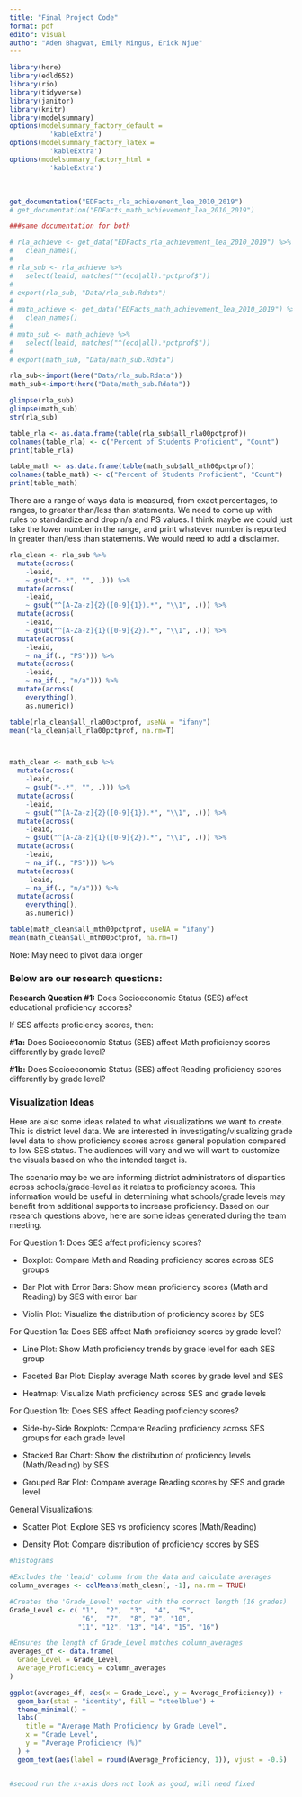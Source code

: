 ```yaml
---
title: "Final Project Code"
format: pdf
editor: visual
author: "Aden Bhagwat, Emily Mingus, Erick Njue"
---
```


```r
library(here)
library(edld652)
library(rio)
library(tidyverse)
library(janitor)
library(knitr)
library(modelsummary)
options(modelsummary_factory_default =
          'kableExtra')
options(modelsummary_factory_latex =
          'kableExtra')
options(modelsummary_factory_html =
          'kableExtra')
```

\

```r
get_documentation("EDFacts_rla_achievement_lea_2010_2019")
# get_documentation("EDFacts_math_achievement_lea_2010_2019")

###same documentation for both

# rla_achieve <- get_data("EDFacts_rla_achievement_lea_2010_2019") %>% 
#   clean_names()
# 
# rla_sub <- rla_achieve %>%
#   select(leaid, matches("^(ecd|all).*pctprof$"))
# 
# export(rla_sub, "Data/rla_sub.Rdata")
# 
# math_achieve <- get_data("EDFacts_math_achievement_lea_2010_2019") %>% 
#   clean_names()
# 
# math_sub <- math_achieve %>% 
#   select(leaid, matches("^(ecd|all).*pctprof$"))
# 
# export(math_sub, "Data/math_sub.Rdata")

rla_sub<-import(here("Data/rla_sub.Rdata"))
math_sub<-import(here("Data/math_sub.Rdata"))

```

```r

glimpse(rla_sub)
glimpse(math_sub)
str(rla_sub)

table_rla <- as.data.frame(table(rla_sub$all_rla00pctprof))
colnames(table_rla) <- c("Percent of Students Proficient", "Count") 
print(table_rla)

table_math <- as.data.frame(table(math_sub$all_mth00pctprof))
colnames(table_math) <- c("Percent of Students Proficient", "Count") 
print(table_math)
```

There are a range of ways data is measured, from exact percentages, to ranges, to greater than/less than statements. We need to come up with rules to standardize and drop n/a and PS values. I think maybe we could just take the lower number in the range, and print whatever number is reported in greater than/less than statements. We would need to add a disclaimer.

```r

rla_clean <- rla_sub %>%
  mutate(across(
    -leaid, 
    ~ gsub("-.*", "", .))) %>% 
  mutate(across(
    -leaid, 
    ~ gsub("^[A-Za-z]{2}([0-9]{1}).*", "\\1", .))) %>% 
  mutate(across(
    -leaid, 
    ~ gsub("^[A-Za-z]{1}([0-9]{2}).*", "\\1", .))) %>% 
  mutate(across(
    -leaid, 
    ~ na_if(., "PS"))) %>% 
  mutate(across(
    -leaid, 
    ~ na_if(., "n/a"))) %>% 
  mutate(across(
    everything(),
    as.numeric))

table(rla_clean$all_rla00pctprof, useNA = "ifany")
mean(rla_clean$all_rla00pctprof, na.rm=T)



math_clean <- math_sub %>%
  mutate(across(
    -leaid, 
    ~ gsub("-.*", "", .))) %>% 
  mutate(across(
    -leaid, 
    ~ gsub("^[A-Za-z]{2}([0-9]{1}).*", "\\1", .))) %>% 
  mutate(across(
    -leaid, 
    ~ gsub("^[A-Za-z]{1}([0-9]{2}).*", "\\1", .))) %>% 
  mutate(across(
    -leaid, 
    ~ na_if(., "PS"))) %>% 
  mutate(across(
    -leaid, 
    ~ na_if(., "n/a"))) %>% 
  mutate(across(
    everything(),
    as.numeric))

table(math_clean$all_mth00pctprof, useNA = "ifany")
mean(math_clean$all_mth00pctprof, na.rm=T)
```

Note: May need to pivot data longer

### Below are our research questions:

**Research Question #1:** Does Socioeconomic Status (SES) affect educational proficiency sccores?

If SES affects proficiency scores, then:

**#1a:** Does Socioeconomic Status (SES) affect Math proficiency scores differently by grade level?

**#1b:** Does Socioeconomic Status (SES) affect Reading proficiency scores differently by grade level?

### Visualization Ideas

Here are also some ideas related to what visualizations we want to create. This is district level data. We are interested in investigating/visualizing grade level data to show proficiency scores across general population compared to low SES status. The audiences will vary and we will want to customize the visuals based on who the intended target is.

The scenario may be we are informing district administrators of disparities across schools/grade-level as it relates to proficiency scores. This information would be useful in determining what schools/grade levels may benefit from additional supports to increase proficiency. Based on our research questions above, here are some ideas generated during the team meeting.

For Question 1: Does SES affect proficiency scores?

-   Boxplot: Compare Math and Reading proficiency scores across SES groups

-   Bar Plot with Error Bars: Show mean proficiency scores (Math and Reading) by SES with error bar

-   Violin Plot: Visualize the distribution of proficiency scores by SES

For Question 1a: Does SES affect Math proficiency scores by grade level?

-   Line Plot: Show Math proficiency trends by grade level for each SES group

-   Faceted Bar Plot: Display average Math scores by grade level and SES

-   Heatmap: Visualize Math proficiency across SES and grade levels

For Question 1b: Does SES affect Reading proficiency scores?

-   Side-by-Side Boxplots: Compare Reading proficiency across SES groups for each grade level

-   Stacked Bar Chart: Show the distribution of proficiency levels (Math/Reading) by SES

-   Grouped Bar Plot: Compare average Reading scores by SES and grade level

General Visualizations:

-   Scatter Plot: Explore SES vs proficiency scores (Math/Reading)

-   Density Plot: Compare distribution of proficiency scores by SES

```r

#histograms

#Excludes the 'leaid' column from the data and calculate averages
column_averages <- colMeans(math_clean[, -1], na.rm = TRUE)

#Creates the 'Grade_Level' vector with the correct length (16 grades)
Grade_Level <- c( "1",  "2",  "3",  "4",  "5", 
                  "6",  "7",  "8", "9", "10", 
                 "11", "12", "13", "14", "15", "16")

#Ensures the length of Grade_Level matches column_averages
averages_df <- data.frame(
  Grade_Level = Grade_Level,
  Average_Proficiency = column_averages
)

ggplot(averages_df, aes(x = Grade_Level, y = Average_Proficiency)) +
  geom_bar(stat = "identity", fill = "steelblue") +
  theme_minimal() +
  labs(
    title = "Average Math Proficiency by Grade Level",
    x = "Grade Level",
    y = "Average Proficiency (%)"
  ) +
  geom_text(aes(label = round(Average_Proficiency, 1)), vjust = -0.5)


#second run the x-axis does not look as good, will need fixed

```
